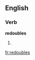 ==English==

===Verb===
'''redoubles'''

# {{third-person singular of|[[redouble]]}}

[[fr:redoubles]]